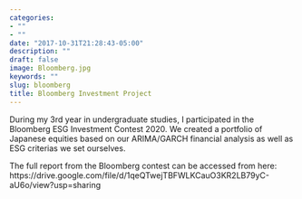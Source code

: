 ```yaml
---
categories:
- ""
- ""
date: "2017-10-31T21:28:43-05:00"
description: ""
draft: false
image: Bloomberg.jpg
keywords: ""
slug: bloomberg
title: Bloomberg Investment Project
---
```


During my 3rd year in undergraduate studies, I participated in the Bloomberg ESG Investment Contest 2020. We created a portfolio of Japanese equities based on our ARIMA/GARCH financial analysis as well as ESG criterias we set ourselves. 

The full report from the Bloomberg contest can be accessed from here: 
https://drive.google.com/file/d/1qeQTwejTBFWLKCauO3KR2LB79yC-aU6o/view?usp=sharing